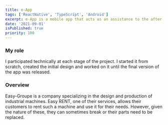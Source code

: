 ```yaml
---
title: e-App
tags: ['ReactNative', 'TypeScript', 'Android']
excerpt: e-App is a mobile app that acts as an assistance to the after-sales service. A sequence of questions, along with several other guides, are presented to the user in order to troubleshoot an industrial machine that has encountered an issue.
date: '2021-09-01'
isPublished: true
priority: 100
---
```


### My role

I participated technically at each stage of the project. I started it from scratch, created the initial design and worked on it until the final version of the app was released.

### Overview

Easy-Groupe is a company specializing in the design and production of industrial machines. Easy RENT, one of their services, allows their customers to rent such a machine and use it for their needs. However, given the nature of these, they can sometimes break or their parts need to be replaced.
